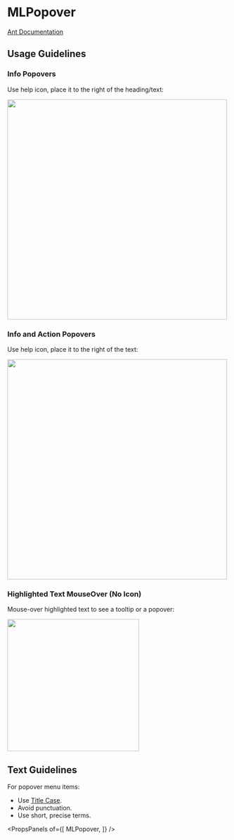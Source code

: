 
# MLPopover

[Ant Documentation](https://3x.ant.design/components/popover)

## Usage Guidelines
### Info Popovers
Use help icon, place it to the right of the heading/text:

<img src="images/info_popover.png" width="500">

### Info and Action Popovers
Use help icon, place it to the right of the text:

<img src="images/info_action_popover.png" width="500">

### Highlighted Text MouseOver (No Icon)
Mouse-over highlighted text to see a tooltip or a popover:

<img src="images/more.png" width="300">

## Text Guidelines
For popover menu items:
* Use [Title Case](https://elementary.io/docs/human-interface-guidelines#capitalization).
* Avoid punctuation.
* Use short, precise terms.


<PropsPanels of={[
  MLPopover,
]} />
